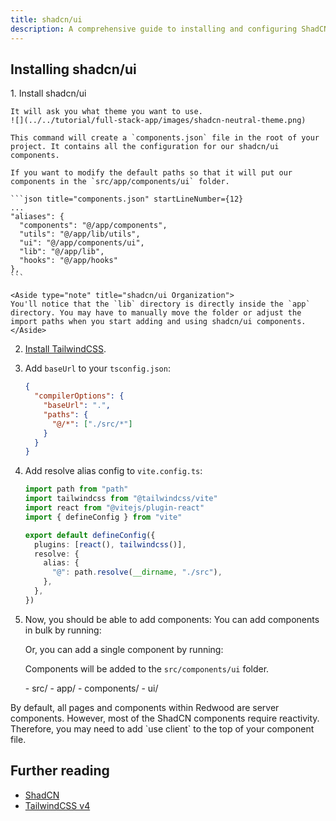 ```yaml
---
title: shadcn/ui
description: A comprehensive guide to installing and configuring ShadCN UI components within Redwood SDK projects, with step-by-step instructions for proper integration with TailwindCSS v4.
---
```




## Installing shadcn/ui

<Steps>
1. Install shadcn/ui
    <PackageManagers
      type="dlx"
      pkg="shadcn@latest"
      args="init"
    />

    It will ask you what theme you want to use.
    ![](../../tutorial/full-stack-app/images/shadcn-neutral-theme.png)

    This command will create a `components.json` file in the root of your project. It contains all the configuration for our shadcn/ui components.

    If you want to modify the default paths so that it will put our components in the `src/app/components/ui` folder.

    ```json title="components.json" startLineNumber={12}
    ...
    "aliases": {
      "components": "@/app/components",
      "utils": "@/app/lib/utils",
      "ui": "@/app/components/ui",
      "lib": "@/app/lib",
      "hooks": "@/app/hooks"
    },
    ```

    <Aside type="note" title="shadcn/ui Organization">
    You'll notice that the `lib` directory is directly inside the `app` directory. You may have to manually move the folder or adjust the import paths when you start adding and using shadcn/ui components.
    </Aside>

2. [Install TailwindCSS](/guides/frontend/tailwind).
3. Add `baseUrl` to your `tsconfig.json`:
    ```json showLineNumbers={false} ""baseUrl": ".","
    {
      "compilerOptions": {
        "baseUrl": ".",
        "paths": {
          "@/*": ["./src/*"]
        }
      }
    }
    ```
4. Add resolve alias config to `vite.config.ts`:
    ```ts
    import path from "path"
    import tailwindcss from "@tailwindcss/vite"
    import react from "@vitejs/plugin-react"
    import { defineConfig } from "vite"

    export default defineConfig({
      plugins: [react(), tailwindcss()],
      resolve: {
        alias: {
          "@": path.resolve(__dirname, "./src"),
        },
      },
    })
    ```

5. Now, you should be able to add components:
    You can add components in bulk by running:
    <PackageManagers
      type="dlx"
      pkg="shadcn@latest"
      args="add"
    />

    Or, you can add a single component by running:
    <PackageManagers
      type="dlx"
      pkg="shadcn@latest"
      args="add <COMPONENT-NAME>"
    />

    Components will be added to the `src/components/ui` folder.

    <FileTree>
    - src/
      - app/
        - components/
          - ui/
    </FileTree>
</Steps>

<Aside type="caution" title="React Server Components">
By default, all pages and components within Redwood are server components. However, most of the ShadCN components require reactivity. Therefore, you may need to add `use client` to the top of your component file.
</Aside>

## Further reading

- [ShadCN](https://ui.shadcn.com/)
- [TailwindCSS v4](https://tailwindcss.com/docs/installation/using-vite)
